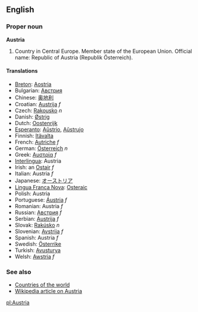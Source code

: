 ==English==

===Proper noun===
'''Austria'''

# Country in Central Europe. Member state of the European Union. Official name: Republic of Austria (Republik Österreich).

====Translations====
*[[Breton]]: [[Aostria]]
*Bulgarian: [[Австрия]]
*Chinese: [[奥地利]]
*Croatian: [[Austrija]] ''f''
*Czech: [[Rakousko]] ''n''
*Danish: [[Østrig]]
*Dutch: [[Oostenrijk]]
*[[Esperanto]]: [[Aŭstrio]], [[Aŭstrujo]]
*Finnish: [[Itävalta]]
*French: [[Autriche]] ''f''
*German: [[Österreich]] ''n''
*Greek: [[Αυστρία]] ''f''
*[[Interlingua]]: Austria
*Irish: an [[Ostair]] ''f''
*Italian: Austria ''f''
*Japanese: [[オーストリア]]
*[[Lingua Franca Nova]]: [[Osteraic]]
*Polish: Austria
*Portuguese: [[Áustria]] ''f''
*Romanian: Austria ''f''
*Russian: [[Австрия]] ''f''
*Serbian: [[Austrija]] ''f''
*Slovak: [[Rakúsko]] ''n''
*Slovenian: [[Avstrija]] ''f''
*Spanish: Austria ''f''
*Swedish: [[Österrike]]
*Turkish: [[Avusturya]]
*Welsh: [[Awstria]] ''f''

===See also===
*[[Countries of the world]]
*[[w:Austria|Wikipedia article on Austria]]

[[pl:Austria]]